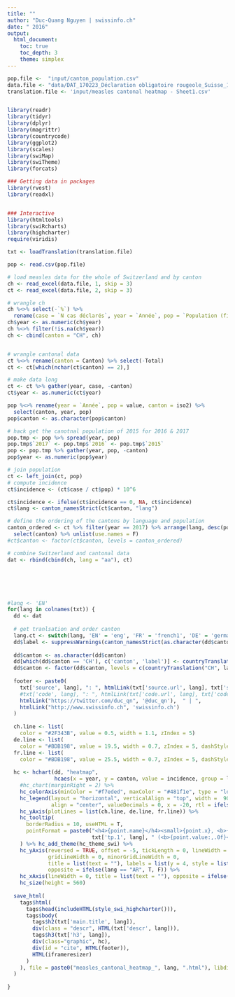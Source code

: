 ```yaml
---
title: ""
author: "Duc-Quang Nguyen | swissinfo.ch"
date: " 2016"
output: 
  html_document:
    toc: true
    toc_depth: 3
    theme: simplex
---
```


```r
pop.file <-  "input/canton_population.csv"
data.file <- "data/DAT_170223_Déclaration obligatoire rougeole_Suisse_1999-2017_Swissinfo.xlsx"
translation.file <- 'input/measles cantonal heatmap - Sheet1.csv'


library(readr)
library(tidyr)
library(dplyr)
library(magrittr)
library(countrycode)
library(ggplot2)
library(scales)
library(swiMap)
library(swiTheme)
library(forcats)

### Getting data in packages
library(rvest)
library(readxl)


### Interactive 
library(htmltools)
library(swiRcharts)
library(highcharter)
require(viridis)
```

```r
txt <- loadTranslation(translation.file)

pop <- read.csv(pop.file)

# load measles data for the whole of Switzerland and by canton
ch <- read_excel(data.file, 1, skip = 3)
ct <- read_excel(data.file, 2, skip = 3)

# wrangle ch
ch %<>% select(-`%`) %>% 
  rename(case = `N cas déclarés`, year = `Année`, pop = `Population (fin année précédente)`, incidence = `Incidence (n/million habitants)`)
ch$year <- as.numeric(ch$year)
ch %<>% filter(!is.na(ch$year))
ch <- cbind(canton = "CH", ch)


# wrangle cantonal data
ct %<>% rename(canton = Canton) %>% select(-Total)
ct <- ct[which(nchar(ct$canton) == 2),]

# make data long
ct <- ct %>% gather(year, case, -canton) 
ct$year <- as.numeric(ct$year)

pop %<>% rename(year = `Année`, pop = value, canton = iso2) %>%
  select(canton, year, pop)
pop$canton <- as.character(pop$canton)

# hack get the canotnal population of 2015 for 2016 & 2017
pop.tmp <- pop %>% spread(year, pop)
pop.tmp$`2017` <- pop.tmp$`2016` <- pop.tmp$`2015`
pop <- pop.tmp %>% gather(year, pop, -canton)
pop$year <- as.numeric(pop$year)

# join population 
ct <- left_join(ct, pop)
# compute incidence
ct$incidence <- (ct$case / ct$pop) * 10^6
```

```r
ct$incidence <- ifelse(ct$incidence == 0, NA, ct$incidence)
ct$lang <- canton_namesStrict(ct$canton, "lang")

# define the ordering of the cantons by language and population
canton_ordered <- ct %>% filter(year == 2017) %>% arrange(lang, desc(pop)) %>% 
  select(canton) %>% unlist(use.names = F)
#ct$canton <- factor(ct$canton, levels = canton_ordered)

# combine Switzerland and cantonal data
dat <- rbind(cbind(ch, lang = "aa"), ct)






#lang <- 'EN'
for(lang in colnames(txt)) {
  dd <- dat
  
  # get tranlsation and order canton 
  lang.ct <- switch(lang, 'EN' = 'eng', 'FR' = 'french1', 'DE' = 'german1', 'IT' = 'ita', 'PT' = 'por', 'AR' = 'ara', 'RU' = 'rus', 'ES' = 'spa', 'JA' = 'jpn', 'ZH' = 'chi')
  dd$label <- suppressWarnings(canton_namesStrict(as.character(dd$canton), lang.ct))
  
  dd$canton <- as.character(dd$canton)
  dd[which(dd$canton == 'CH'), c('canton', 'label')] <- countryTranslation("CH", lang)[-1]
  dd$canton <- factor(dd$canton, levels = c(countryTranslation("CH", lang)[-1], canton_ordered))
  
  footer <- paste0(
    txt['source', lang], ": ", htmlLink(txt['source.url', lang], txt['source.name', lang]), " | ",
    #txt['code', lang], ": ", htmlLink(txt['code.url', lang], txt['code.name', lang]), " | ",
    htmlLink("https://twitter.com/duc_qn", '@duc_qn'),  " | ",           
    htmlLink("http://www.swissinfo.ch", 'swissinfo.ch')               
  )
  
  ch.line <- list(
    color = "#2F343B", value = 0.5, width = 1.1, zIndex = 5)
  de.line <- list(
    color = "#BDB198", value = 19.5, width = 0.7, zIndex = 5, dashStyle = 'Dash')
  fr.line <- list(
    color = "#BDB198", value = 25.5, width = 0.7, zIndex = 5, dashStyle = 'Dash')
  
  hc <- hchart(dd, "heatmap", 
               hcaes(x = year, y = canton, value = incidence, group = label, abs = case)) %>% 
    #hc_chart(marginRight = 2) %>% 
    hc_colorAxis(minColor = "#f7eded", maxColor = "#481f1e", type = "logarithmic") %>% 
    hc_legend(layout = "horizontal", verticalAlign = "top", width =  90, padding = 0,
              align = "center", valueDecimals = 0, x = -20, rtl = ifelse(lang == "AR", T, F), reversed = ifelse(lang == "AR", T, F)) %>%
    hc_yAxis(plotLines = list(ch.line, de.line, fr.line)) %>%
    hc_tooltip(
      borderRadius = 10, useHTML = T,
      pointFormat = paste0("<h4>{point.name}</h4><small>{point.x}, <b>{point.abs}</b> ", 
                           txt['tp.1', lang], " (<b>{point.value:,.0f}</b> ", txt['tp.2', lang], ")</small>")
    ) %>% hc_add_theme(hc_theme_swi) %>%
    hc_yAxis(reversed = TRUE, offset = -5, tickLength = 0, lineWidth = 0,
             gridLineWidth = 0, minorGridLineWidth = 0,
             title = list(text = ""), labels = list(y = 4, style = list(fontSize = "12px")),
             opposite = ifelse(lang == "AR", T, F)) %>%
    hc_xAxis(lineWidth = 0, title = list(text = ""), opposite = ifelse(lang == "AR", T, F)) %>% 
    hc_size(height = 560)
  
  save_html(
    tags$html(
      tags$head(includeHTML(style_swi_highcharter())),
      tags$body(    
        tags$h2(txt['main.title', lang]),
        div(class = "descr", HTML(txt['descr', lang])),
        tags$h3(txt['h3', lang]),
        div(class="graphic", hc),
        div(id = "cite", HTML(footer)),
        HTML(iframeresizer)
      )
    ), file = paste0("measles_cantonal_heatmap_", lang, ".html"), libdir = "js"
  )     
  
}




```